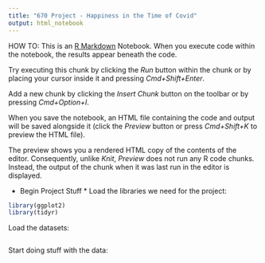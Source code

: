 ```yaml
---
title: "670 Project - Happiness in the Time of Covid"
output: html_notebook
---
```

HOW TO:
This is an [R Markdown](http://rmarkdown.rstudio.com) Notebook. When you execute code within the notebook, the results appear beneath the code. 

Try executing this chunk by clicking the *Run* button within the chunk or by placing your cursor inside it and pressing *Cmd+Shift+Enter*. 

Add a new chunk by clicking the *Insert Chunk* button on the toolbar or by pressing *Cmd+Option+I*.

When you save the notebook, an HTML file containing the code and output will be saved alongside it (click the *Preview* button or press *Cmd+Shift+K* to preview the HTML file). 

The preview shows you a rendered HTML copy of the contents of the editor. Consequently, unlike *Knit*, *Preview* does not run any R code chunks. Instead, the output of the chunk when it was last run in the editor is displayed.

* Begin Project Stuff * 
Load the libraries we need for the project:
```r
library(ggplot2)
library(tidyr)
```

Load the datasets:

```r

```

Start doing stuff with the data:
```r

```

